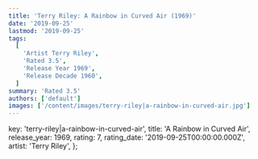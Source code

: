 ```yaml
---
title: 'Terry Riley: A Rainbow in Curved Air (1969)'
date: '2019-09-25'
lastmod: '2019-09-25'
tags:
  [
    'Artist Terry Riley',
    'Rated 3.5',
    'Release Year 1969',
    'Release Decade 1960',
  ]
summary: 'Rated 3.5'
authors: ['default']
images: ['/content/images/terry-riley|a-rainbow-in-curved-air.jpg']
---
```


  key: 'terry-riley|a-rainbow-in-curved-air',
  title: 'A Rainbow in Curved Air',
  release_year: 1969,
  rating: 7,
  rating_date: '2019-09-25T00:00:00.000Z',
  artist: 'Terry Riley',
};

<MusicRating data={data} />
